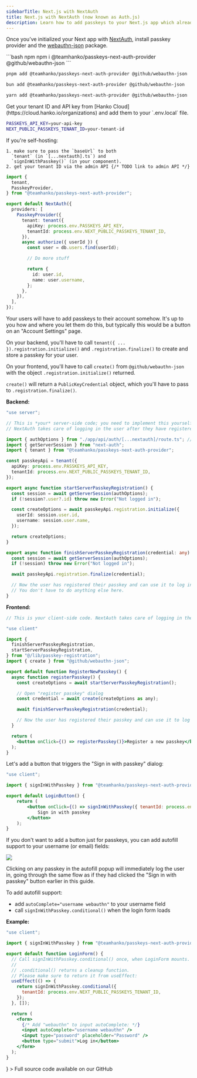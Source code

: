 ```yaml
---
sidebarTitle: Next.js with NextAuth
title: Next.js with NextAuth (now known as Auth.js)
description: Learn how to add passkeys to your Next.js app which already uses Auth.js for authentication.
---
```


<Steps>

<Step title="Install passkey provider">

Once you’ve initialized your Next app with [NextAuth](https://authjs.dev/reference/nextjs), install passkey provider and the [webauthn-json](https://github.com/github/webauthn-json) package.

<CodeGroup>
```bash npm
npm i @teamhanko/passkeys-next-auth-provider @github/webauthn-json
```

```bash pnpm
pnpm add @teamhanko/passkeys-next-auth-provider @github/webauthn-json
```

```bash bun
bun add @teamhanko/passkeys-next-auth-provider @github/webauthn-json
```

```bash yarn
yarn add @teamhanko/passkeys-next-auth-provider @github/webauthn-json
```
</CodeGroup>
</Step>

<Step title="Get your tenant ID and API key">
  Get your tenant ID and API key from [Hanko Cloud](https://cloud.hanko.io/organizations) and add them to your `.env.local` file.

```sh .env.local
PASSKEYS_API_KEY=your-api-key
NEXT_PUBLIC_PASSKEYS_TENANT_ID=your-tenant-id
```

  <Note>
    If you're self-hosting:

    1. make sure to pass the `baseUrl` to both
      `tenant` (in `[...nextauth].ts`) and
      `signInWithPasskey()` (in your component).
    2. get your tenant ID via the admin API {/* TODO link to admin API */}
  </Note>
</Step>

<Step title="Add `PasskeyProvider`">

```ts app/api/auth/[...nextauth]/route.ts
import {
  tenant,
  PasskeyProvider,
} from "@teamhanko/passkeys-next-auth-provider";

export default NextAuth({
  providers: [
    PasskeyProvider({
      tenant: tenant({
        apiKey: process.env.PASSKEYS_API_KEY,
        tenantId: process.env.NEXT_PUBLIC_PASSKEYS_TENANT_ID,
      }),
      async authorize({ userId }) {
        const user = db.users.find(userId);

        // Do more stuff

        return {
          id: user.id,
          name: user.username,
        };
      },
    }),
  ],
});
```

</Step>
<Step title="Allow your users to register passkeys as a login method for their account">

Your users will have to add passkeys to their account somehow. It's up to you how and where you let them do this, but typically this would be a button on an "Account Settings" page.

On your backend, you'll have to call `tenant({ ... }).registration.initialize()` and `.registration.finalize()` to create and store a passkey for your user.

On your frontend, you'll have to call `create()` from `@github/webauthn-json` with the object `.registration.initialize()` returned.

`create()` will return a `PublicKeyCredential` object, which you'll have to pass to `.registration.finalize()`.

**Backend:**

```ts lib/passkey-registration.ts
"use server";

// This is *your* server-side code; you need to implement this yourself.
// NextAuth takes care of logging in the user after they have registered their passkey.

import { authOptions } from "./app/api/auth/[...nextauth]/route.ts"; // Only required because of a NextAuth limitation
import { getServerSession } from "next-auth";
import { tenant } from "@teamhanko/passkeys-next-auth-provider";

const passkeyApi = tenant({
  apiKey: process.env.PASSKEYS_API_KEY,
  tenantId: process.env.NEXT_PUBLIC_PASSKEYS_TENANT_ID,
});

export async function startServerPasskeyRegistration() {
  const session = await getServerSession(authOptions);
  if (!session?.user?.id) throw new Error("Not logged in");

  const createOptions = await passkeyApi.registration.initialize({
    userId: session.user.id,
    username: session.user.name,
  });

  return createOptions;
}

export async function finishServerPasskeyRegistration(credential: any) {
  const session = await getServerSession(authOptions);
  if (!session) throw new Error("Not logged in");

  await passkeyApi.registration.finalize(credential);

  // Now the user has registered their passkey and can use it to log in.
  // You don't have to do anything else here.
}
```

**Frontend:**

```jsx components/PasskeyRegistrationButton.tsx
// This is your client-side code. NextAuth takes care of logging in the user after they have registered their passkey using registerPasskey function.

"use client"

import {
  finishServerPasskeyRegistration,
  startServerPasskeyRegistration,
} from "@/lib/passkey-registration";
import { create } from "@github/webauthn-json";

export default function RegisterNewPasskey() {
  async function registerPasskey() {
    const createOptions = await startServerPasskeyRegistration();

    // Open "register passkey" dialog
    const credential = await create(createOptions as any);

    await finishServerPasskeyRegistration(credential);

    // Now the user has registered their passkey and can use it to log in.
  }

  return (
    <button onClick={() => registerPasskey()}>Register a new passkey</button>
  );
}
```

</Step>
<Step title="Allow your users to log in with passkeys">

Let's add a button that triggers the "Sign in with passkey" dialog:

```jsx components/PasskeyLoginButton.tsx
"use client";

import { signInWithPasskey } from "@teamhanko/passkeys-next-auth-provider/client";

export default LoginButton() {
	return (
		<button onClick={() => signInWithPasskey({ tenantId: process.env.NEXT_PUBLIC_PASSKEYS_TENANT_ID })}>
			Sign in with passkey
		</button>
	);
}
```

</Step>

<Step title="Optional: Autofill support">

If you don't want to add a button just for passkeys, you can add autofill support to your username (or email) fields:

<Frame>
  <img
    src="/images/passkey-api/autofill.png"
    style={{ borderRadius: "0.5rem" }}
  />
</Frame>

Clicking on any passkey in the autofill popup will immediately log the user in, going through the same flow as if they had clicked the "Sign in with passkey" button earlier in this guide.

To add autofill support:

- add `autoComplete="username webauthn"` to your username field
- call `signInWithPasskey.conditional()` when the login form loads

**Example:**

```jsx
"use client";

import { signInWithPasskey } from "@teamhanko/passkeys-next-auth-provider/client";

export default function LoginForm() {
  // Call signInWithPasskey.conditional() once, when LoginForm mounts.
  //
  // .conditional() returns a cleanup function.
  // Please make sure to return it from useEffect:
  useEffect(() => {
    return signInWithPasskey.conditional({
      tenantId: process.env.NEXT_PUBLIC_PASSKEYS_TENANT_ID,
    });
  }, []);

  return (
    <form>
      {/* Add "webauthn" to input autoComplete: */}
      <input autoComplete="username webauthn" />
      <input type="password" placeholder="Password" />
      <button type="submit">Log in</button>
    </form>
  );
}
```

</Step>

<Step title ="Try it yourself">
<Card
  title="Next.js with Auth.js example"
  href="https://github.com/teamhanko/passkeys-example-next-auth"
  icon={
    <svg
      xmlns="http://www.w3.org/2000/svg"
      className="icon icon-tabler icon-tabler-external-link"
      width="24"
      height="24"
      viewBox="0 0 24 24"
      strokeWidth="2"
      stroke="currentColor"
      fill="none"
      strokeLinecap="round"
      strokeLinejoin="round"
    >
      <path stroke="none" d="M0 0h24v24H0z" fill="none"></path>
      <path d="M12 6h-6a2 2 0 0 0 -2 2v10a2 2 0 0 0 2 2h10a2 2 0 0 0 2 -2v-6"></path>
      <path d="M11 13l9 -9"></path>
      <path d="M15 4h5v5"></path>
    </svg>
  }
>
  Full source code available on our GitHub
</Card>
</Step>
</Steps>
